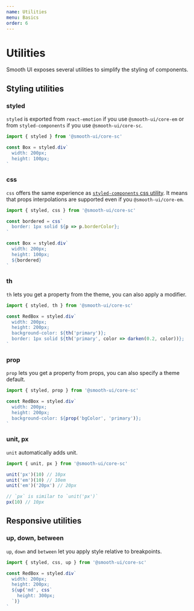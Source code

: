 ```yaml
---
name: Utilities
menu: Basics
order: 6
---
```



# Utilities

Smooth UI exposes several utilities to simplify the styling of components.

## Styling utilities

### styled

`styled` is exported from `react-emotion` if you use `@smooth-ui/core-em` or from `styled-components` if you use `@smooth-ui/core-sc`.

```js
import { styled } from '@smooth-ui/core-sc'

const Box = styled.div`
  width: 200px;
  height: 100px;
`
```

### css

`css` offers the same experience as [`styled-components` css utility](https://www.styled-components.com/docs/api#css). It means that props interpolations are supported even if you `@smooth-ui/core-em`.

```js
import { styled, css } from '@smooth-ui/core-sc'

const bordered = css`
  border: 1px solid ${p => p.borderColor};
`

const Box = styled.div`
  width: 200px;
  height: 100px;
  ${bordered}
`
```

### th

`th` lets you get a property from the theme, you can also apply a modifier.

```js
import { styled, th } from '@smooth-ui/core-sc'

const RedBox = styled.div`
  width: 200px;
  height: 200px;
  background-color: ${th('primary')};
  border: 1px solid ${th('primary', color => darken(0.2, color))};
`
```

### prop

`prop` lets you get a property from props, you can also specify a theme default.

```js
import { styled, prop } from '@smooth-ui/core-sc'

const RedBox = styled.div`
  width: 200px;
  height: 200px;
  background-color: ${prop('bgColor', 'primary')};
`
```

### unit, px

`unit` automatically adds unit.

```js
import { unit, px } from '@smooth-ui/core-sc'

unit('px')(10) // 10px
unit('em')(10) // 10em
unit('em')('20px') // 20px

// `px` is similar to `unit('px')`
px(10) // 10px
```

## Responsive utilities

### up, down, between

`up`, `down` and `between` let you apply style relative to breakpoints.


```js
import { styled, css, up } from '@smooth-ui/core-sc'

const RedBox = styled.div`
  width: 200px;
  height: 200px;
  ${up('md', css`
    height: 300px;
  `)}
`
```
